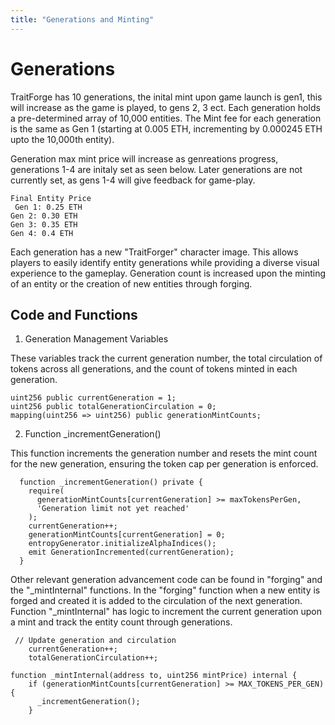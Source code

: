 ```yaml
---
title: "Generations and Minting"
---
```


# Generations

TraitForge has 10 generations, the inital mint upon game launch is gen1, this will increase as the game is played, to gens 2, 3 ect. Each generation holds a pre-determined array of 10,000 entities. The Mint fee for each generation is the same as Gen 1 (starting at 0.005 ETH, incrementing by 0.000245 ETH upto the 10,000th entity). 

Generation max mint price will increase as genreations progress, generations 1-4 are initaly set as seen below. Later generations are not currently set, as gens 1-4 will give feedback for game-play. 

```solidity
Final Entity Price 
 Gen 1: 0.25 ETH
Gen 2: 0.30 ETH
Gen 3: 0.35 ETH
Gen 4: 0.4 ETH
``` 

Each generation has a new "TraitForger" character image. This allows players to easily identify entity generations while providing a diverse visual experience to the gameplay. Generation count is increased upon the minting of an entity or the creation of new entities through forging. 


## Code and Functions 

1. Generation Management Variables

These variables track the current generation number, the total circulation of tokens across all generations, and the count of tokens minted in each generation.

``` solidity
uint256 public currentGeneration = 1;
uint256 public totalGenerationCirculation = 0;
mapping(uint256 => uint256) public generationMintCounts;
```

2. Function _incrementGeneration()

This function increments the generation number and resets the mint count for the new generation, ensuring the token cap per generation is enforced.

```solidity
  function _incrementGeneration() private {
    require(
      generationMintCounts[currentGeneration] >= maxTokensPerGen,
      'Generation limit not yet reached'
    );
    currentGeneration++;
    generationMintCounts[currentGeneration] = 0;
    entropyGenerator.initializeAlphaIndices();
    emit GenerationIncremented(currentGeneration);
  }
``` 

Other relevant generation advancement code can be found in "forging" and the "_mintInternal" functions. In the  "forging" function when a new entity is forged and created it is added to the circulation of the next generation. 
Function "_mintInternal" has logic to increment the current generation upon a mint and track the entity count through generations.

```solidity
 // Update generation and circulation
    currentGeneration++;
    totalGenerationCirculation++;
``` 
```solidity
function _mintInternal(address to, uint256 mintPrice) internal {
    if (generationMintCounts[currentGeneration] >= MAX_TOKENS_PER_GEN) {
      _incrementGeneration();
    }
``` 
